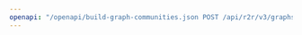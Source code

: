 ---
openapi: "/openapi/build-graph-communities.json POST /api/r2r/v3/graphs/{collection_id}/communities/build"
---
